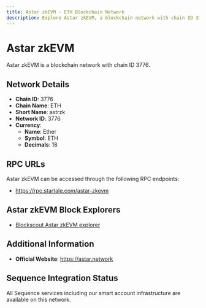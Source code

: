 ```yaml
--- 
title: Astar zkEVM - ETH Blockchain Network
description: Explore Astar zkEVM, a blockchain network with chain ID 3776. Learn about its native currency, Ether, and how to interact with the network.
---
```


# Astar zkEVM

Astar zkEVM is a blockchain network with chain ID 3776.

## Network Details

- **Chain ID**: 3776
- **Chain Name**: ETH
- **Short Name**: astrzk
- **Network ID**: 3776
- **Currency**: 
  - **Name**: Ether
  - **Symbol**: ETH
  - **Decimals**: 18

## RPC URLs

Astar zkEVM can be accessed through the following RPC endpoints:

- https://rpc.startale.com/astar-zkevm

## Astar zkEVM Block Explorers

- [Blockscout Astar zkEVM explorer](https://astar-zkevm.explorer.startale.com)

## Additional Information

- **Official Website**: https://astar.network

## Sequence Integration Status

All Sequence services including our smart account infrastructure are available on this network.
